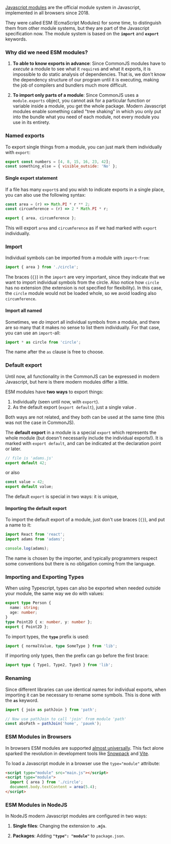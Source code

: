 [Javascript modules](https://developer.mozilla.org/en-US/docs/Web/JavaScript/Guide/Modules) are the official module system in Javascript, implemented in all browsers since 2018.

They were called ESM (EcmaScript Modules) for some time, to distinguish them from other module systems, but they are part of the Javascript specification now. The module system is based on the **`import`** and **`export`** keywords.

### Why did we need ESM modules?

1. **To able to know exports in advance**: Since CommonJS modules have to _execute_ a module to see what it `require`s and what it exports, it is impossible to do static analysis of dependencies. That is, we don't know the dependency structure of our program until it is executing, making the job of compilers and bundlers much more difficult.

2. **To import only parts of a module**: Since CommonJS uses a `module.exports` object, you cannot ask for a particular function or variable inside a module, you get the whole package. Modern Javascript modules enable something called "tree shaking" in which you only put into the bundle what you need of each module, not every module you use in its entirety.

### Named exports

To export single things from a module, you can just mark them individually with `export`:

```javascript
export const numbers = [4, 8, 15, 16, 23, 42];
const something_else = { visible_outside: 'No' };
```

#### Single export statement

If a file has many `export`s and you wish to indicate exports in a single place, you can also use the following syntax:

```javascript
const area = (r) => Math.PI * r ** 2;
const circumference = (r) => 2 * Math.PI * r;

export { area, circumference };
```

This will export `area` and `circumference` as if we had marked with `export` individually.

### Import

Individual symbols can be imported from a module with `import`-`from`:

```javascript
import { area } from './circle';
```

The braces (`{}`) in the `import` are very important, since they indicate that we want to import individual symbols from the circle. Also notice how `circle` has no extension (the extension is not specified for flexibility). In this case, the `circle` module would not be loaded whole, so we avoid loading also `circumference`.

#### Import all named

Sometimes, we _do_ import all individual symbols from a module, and there are so many that it makes no sense to list them individually. For that case, you can use an `import`-all:

```javascript
import * as circle from 'circle';
```

The name after the `as` clause is free to choose.

### Default export

Until now, all functionality in the CommonJS can be expressed in modern Javascript, but here is there modern modules differ a little.

ESM modules have **two ways** to export things:

1. Individually (seen until now, with `export`).
2. As the default export (`export default`), just a single value .

Both ways are not related, and they both can be used at the same time (this was not the case in CommonJS).

The **default export** in a module is a special `export` which represents the whole module (but doesn't necessarily include the individual exports!). It is marked with `export default`, and can be indicated at the declaration point or later.

```javascript
// file is 'adams.js'
export default 42;
```

or also

```javascript
const value = 42;
export default value;
```

The default `export` is special in two ways: it is unique,

#### Importing the default export

To import the default export of a module, just don't use braces (`{}`), and put a name to it:

```javascript
import React from 'react';
import adams from 'adams';

console.log(adams);
```

The name is chosen by the importer, and typically programmers respect some conventions but there is no obligation coming from the language.

### Importing and Exporting Types

When using Typescript, types can also be exported when needed outside your module, the same way we do with values:

```typescript
export type Person {
  name: string;
  age: number;
}
type Point2D { x: number, y: number };
export { Point2D };
```

To import types, the **`type`** prefix is used:

```typescript
import { normalValue, type SomeType } from 'lib';
```

If importing only types, then the prefix can go before the first brace:

```typescript
import type { Type1, Type2, Type3 } from 'lib';
```

### Renaming

Since different libraries can use identical names for individual exports, when importing it can be necessary to rename some symbols. This is done with the **`as`** keyword.

```typescript
import { join as pathJoin } from 'path';

// Now use pathJoin to call 'join' from module 'path'
const absPath = pathJoin('home', 'pauek');
```

### ESM Modules in Browsers

In browsers ESM modules are supported [almost universally](https://caniuse.com/es6-module). This fact alone sparked the revolution in development tools like [Snowpack](https://www.snowpack.dev/) and [Vite](https://vitejs.dev/).

To load a Javascript module in a browser use the `type="module"` attribute:

```html
<script type="module" src="main.js"></script>
<script type="module">
  import { area } from './circle';
  document.body.textContent = area(5.4);
</script>
```

### ESM Modules in NodeJS

In NodeJS modern Javascript modules are configured in two ways:

1. **Single files**: Changing the extension to **`.mjs`**. 

2. **Packages**: Adding **`"type": "module"`** to `package.json`.

